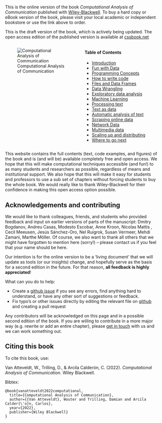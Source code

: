 This is the online version of the book *Computational Analysis of Communication* published with [Wiley-Blackwell](https://www.wiley.com/en-us/Computational+Analysis+of+Communication-p-9781119680239). 
To buy a hard copy or eBook version of the book, please visit your local academic or independent bookstore or use the link above to order.

::: {.callout-warning}
This is the draft version of the book, which is actively being updated.
The open access edition of the published version is available at [cssbook.net](https://cssbook.net)
:::



:::: {.columns}

::: {.column width="50%"}
![Computational Analysis of Communication](https://media.wiley.com/product_data/coverImage300/39/11196802/1119680239.jpg)
:::

::: {.column width="50%"}
#### Table of Contents {.unnumbered}
- [Introduction](content/chapter01.qmd)
- [Fun with Data](content/chapter02.qmd)
- [Programming Concepts](content/chapter03.qmd)
- [How to write code](content/chapter04.qmd)
- [Files and Data Frames](content/chapter05.qmd)
- [Data Wrangling](content/chapter06.qmd)
- [Exploratory data analysis](content/chapter07.qmd)
- [Machine Learning](content/chapter08.qmd)
- [Processing text](content/chapter09.qmd)
- [Text as data](content/chapter10.qmd)
- [Automatic analysis of text](content/chapter11.qmd)
- [Scraping online data](content/chapter12.qmd)
- [Network Data](content/chapter13.qmd)
- [Multimedia data](content/chapter14.qmd)
- [Scaling up and distributing](content/chapter15.qmd)
- [Where to go next](content/chapter16.qmd)
:::
::::

This website contains the full contents (text, code examples, and figures) of the book and is (and will be) available completely free and open access. We hope that this will make computational techniques accessible (and fun!) to as many students and researchers as possible, regardless of means and institutional support. We also hope that this will make it easy for students and professors to use a sub set of chapters without forcing students to buy the whole book. We would really like to thank Wiley-Blackwell for their confidence in making this open access option possible.

## Acknowledgements and contributing

We would like to thank colleagues, friends, and students who provided feedback and input on earlier versions of parts of the manuscript: Dmitry Bogdanov, Andreu Casas, Modesto Escobar, Anne Kroon, Nicolas Mattis , Cecil Meeusen, Jesús Sánchez-Oro, Nel Ruigrok, Susan Vermeer, Mehdi Zamani, Marthe Möller. Of course, we also want to thank all others that we might have forgotten to mention here (sorry!) -- please contact us if you feel that your name should be here.

Our intention is for the online version to be a 'living document' that we will update as tools (or our insights) change, and hopefully serve as the basis for a second edition in the future. For that reason, **all feedback is highly appreciated**! 

What can you do to help:

 - Create a [github issue](https://github.com/vanatteveldt/cssbook/issues) if you see any errors, find anything hard to understand, or have any other sort of suggestions or feedback.
 - Fix typo's or other issues directly by editing the relevant file on [github](https://github.com/vanatteveldt/cssbook/) and creating a pull request

Any contributors will be acknowledged on this page and in a possible second edition of the book.
If you are willing to contribute in a more major way (e.g. rewrite or add an entire chapter), please [get in touch](mailto:wouter.van.atteveldt@vu.nl) with us and we can work something out. 

## Citing this book

To cite this book, use:

Van Atteveldt, W., Trilling, D., & Arcila Calderón, C. (2022). *Computational Analysis of Communication*. Wiley Blackwell.

Bibtex:

```
@book{vanatteveldt2022computational,
  title={Computational Analysis of Communication},
  author={{Van Atteveldt}, Wouter and Trilling, Damian and Arcila Calder{\'o}n, Carlos},
  year={2022},
  publisher={Wiley Blackwell}
}
```
